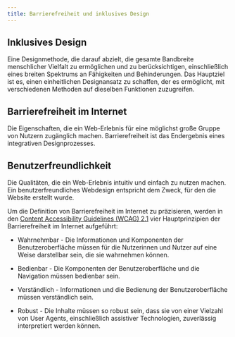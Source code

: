 ```yaml
---
title: Barrierefreiheit und inklusives Design
---
```


## Inklusives Design

Eine Designmethode, die darauf abzielt, die gesamte Bandbreite menschlicher Vielfalt
zu ermöglichen und zu berücksichtigen, einschließlich eines breiten Spektrums an
Fähigkeiten und Behinderungen. Das Hauptziel ist es, einen einheitlichen Designansatz
zu schaffen, der es ermöglicht, mit verschiedenen Methoden auf dieselben Funktionen
zuzugreifen.

## Barrierefreiheit im Internet

Die Eigenschaften, die ein Web-Erlebnis für eine möglichst große Gruppe von
Nutzern zugänglich machen. Barrierefreiheit ist das Endergebnis eines
integrativen Designprozesses.

## Benutzerfreundlichkeit

Die Qualitäten, die ein Web-Erlebnis intuitiv und einfach zu nutzen machen. Ein
benutzerfreundliches Webdesign entspricht dem Zweck, für den die Website erstellt
wurde.

Um die Definition von Barrierefreiheit im Internet zu präzisieren, werden in
den <a href="https://www.w3.org/TR/WCAG21/" target="_blank">Content
Accessibility Guidelines (WCAG) 2.1</a> vier Hauptprinzipien der
Barrierefreiheit im Internet aufgeführt:

- Wahrnehmbar - Die Informationen und Komponenten der Benutzeroberfläche müssen
  für die Nutzerinnen und Nutzer auf eine Weise darstellbar sein, die sie
  wahrnehmen können.

- Bedienbar - Die Komponenten der Benutzeroberfläche und die Navigation müssen
  bedienbar sein.

- Verständlich - Informationen und die Bedienung der Benutzeroberfläche müssen
  verständlich sein.

- Robust - Die Inhalte müssen so robust sein, dass sie von einer Vielzahl von
  User Agents, einschließlich assistiver Technologien, zuverlässig interpretiert
  werden können.
